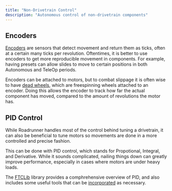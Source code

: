 ```yaml
---
title: "Non-Drivetrain Control"
description: "Autonomous control of non-drivetrain components"
---
```


## Encoders

[Encoders](https://gm0.org/en/latest/docs/software/tutorials/encoders.html) are sensors that detect movement and return them as ticks, often at a certain many ticks per revolution. Oftentimes, it is better to use encoders to get more reproducible movement in components. For example, having presets can allow slides to move to certain positions in both Autonomous and TeleOp periods.

Encoders can be attached to motors, but to combat slippage it is often wise to have [dead wheels](https://gm0.org/en/latest/docs/common-mechanisms/dead-wheels.html), which are freespinning wheels attached to an encoder. Doing this allows the encoder to track how far the actual component has moved, compared to the amount of revolutions the motor has.

## PID Control

While Roadrunner handles most of the control behind tuning a drivetrain, it can also be beneficial to tune motors so movements are done in a more controlled and precise fashion. 

This can be done with PID control, which stands for Propotional, Integral, and Derivative. While it sounds complicated, nailing things down can greatly improve performance, especially in cases where motors are under heavy loads.

The [FTCLib](https://docs.ftclib.org/ftclib/features/controllers) library provides a comphrehensive overview of PID, and also includes some useful tools that can be [incorporated](https://docs.ftclib.org/ftclib/features/controllers) as necessary.